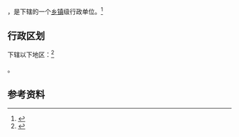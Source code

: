 {{中国乡级行政区|32/02/13/007/000}}

'''{{PAGENAMEBASE}}'''，是{{PRC admin/fullname|32/02/13/007/000|3}}下辖的一个[[乡镇|乡镇]]级行政单位。<ref>{{PRC admin/ref sgc|{{PRC admin/parent|32/02/13/007/000}}}}</ref>

== 行政区划 ==

{{PAGENAMEBASE}}下辖以下地区：<ref>{{PRC admin/ref sgc|32/02/13/007/000}}</ref>

{{PRC admin/children|32/02/13/007/000}}。

== 参考资料 ==

{{reflist}}

{{行政区划小作品}}
{{PRC admin/navcat|32/02/13/007/000}}
